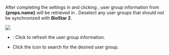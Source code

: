 <Head level={3} hashid={props.hashid}><Cmd sid='settings.activeDirectory.userGroup' product='2' /></Head>

After completing the settings in <Cmd sid='settings.activeDirectory.ADServerConfiguration' product='2' /> and clicking <Cmd sid='settings.activeDirectory.Connect' product='2' />, user group information from <strong>{props.name}</strong> will be retrieved in <Cmd sid='settings.activeDirectory.userGroup' product='2' />. Deselect any user groups that should not be synchronized with **BioStar 2**.

<Image src='/img/biostarx-setting-directory-usergroup-filter.png' />

* <Cmd sid='settings.activeDirectory.Refresh' product='2' />: Click to refresh the user group information.

* Click the <IcSearch /> icon to search for the desired user group.
